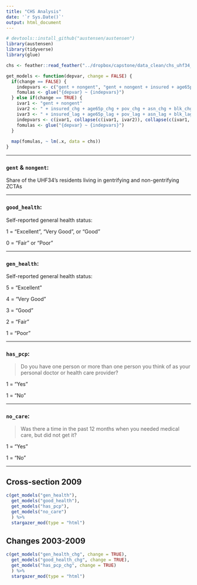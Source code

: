 ```yaml
---
title: "CHS Analysis"
date: '`r Sys.Date()`'
output: html_document
---
```


```r
# devtools::install_github("austensen/austensen")
library(austensen)
library(tidyverse)
library(glue)
```

```r
chs <- feather::read_feather("../dropbox/capstone/data_clean/chs_uhf34_0309.feather")
```

```r
get_models <- function(depvar, change = FALSE) {
  if(change == FALSE) {
    indepvars <- c("gent + nongent", "gent + nongent + insured + age65p + pov + asn + blk + his + forborn")
    fomulas <- glue("{depvar} ~ {indepvars}")
  } else if(change == TRUE) {
    ivar1 <- "gent + nongent"
    ivar2 <- " + insured_chg + age65p_chg + pov_chg + asn_chg + blk_chg + his_chg + forborn_chg"
    ivar3 <- " + insured_lag + age65p_lag + pov_lag + asn_lag + blk_lag + his_lag + forborn_lag"
    indepvars <- c(ivar1, collapse(c(ivar1, ivar2)), collapse(c(ivar1, ivar2, ivar3)))
    fomulas <- glue("{depvar} ~ {indepvars}")
  }
  
  map(fomulas, ~ lm(.x, data = chs))
}
```

---

### `gent` & `nongent`:

Share of the UHF34's residents living in gentrifying and non-gentrifying ZCTAs

---

### `good_health`:

Self-reported general health status: 

1 = "Excellent", "Very Good", or "Good"

0 = "Fair" or "Poor"

---

### `gen_health`:

Self-reported general health status: 

5 = "Excellent"

4 = "Very Good" 

3 = "Good"

2 = "Fair" 

1 = "Poor"

---

### `has_pcp`:

> Do you have one person or more than one person you think of as your personal doctor or health care provider?

1 = "Yes"

1 = "No"

---

### `no_care`:

> Was there a time in the past 12 months when you needed medical care, but did not get it?

1 = "Yes"

1 = "No"

---

## Cross-section 2009

```r
c(get_models("gen_health"), 
  get_models("good_health"),
  get_models("has_pcp"),
  get_models("no_care")
  ) %>% 
  stargazer_mod(type = "html")
```


## Changes 2003-2009

```r
c(get_models("gen_health_chg", change = TRUE), 
  get_models("good_health_chg", change = TRUE),
  get_models("has_pcp_chg", change = TRUE)
  ) %>% 
  stargazer_mod(type = "html")
```
